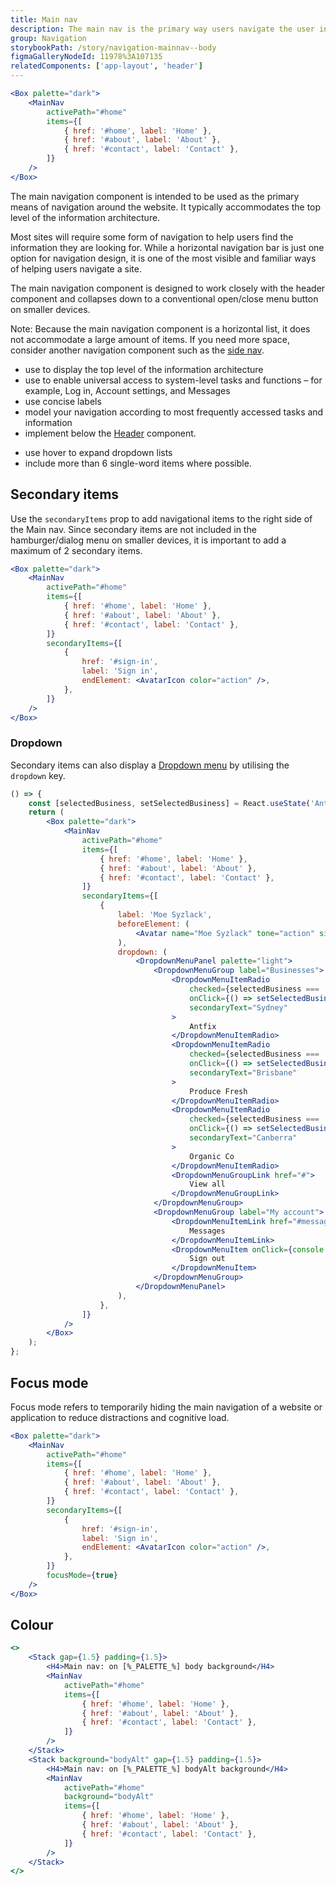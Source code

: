 ```yaml
---
title: Main nav
description: The main nav is the primary way users navigate the user interface. It is consistently visible throughout the service.
group: Navigation
storybookPath: /story/navigation-mainnav--body
figmaGalleryNodeId: 11978%3A107135
relatedComponents: ['app-layout', 'header']
---
```


```jsx live
<Box palette="dark">
	<MainNav
		activePath="#home"
		items={[
			{ href: '#home', label: 'Home' },
			{ href: '#about', label: 'About' },
			{ href: '#contact', label: 'Contact' },
		]}
	/>
</Box>
```

The main navigation component is intended to be used as the primary means of navigation around the website. It typically accommodates the top level of the information architecture.

Most sites will require some form of navigation to help users find the information they are looking for. While a horizontal navigation bar is just one option for navigation design, it is one of the most visible and familiar ways of helping users navigate a site.

The main navigation component is designed to work closely with the header component and collapses down to a conventional open/close menu button on smaller devices.

Note: Because the main navigation component is a horizontal list, it does not accommodate a large amount of items. If you need more space, consider another navigation component such as the [side nav](/components/side-nav).

<DoHeading />

- use to display the top level of the information architecture
- use to enable universal access to system-level tasks and functions – for example, Log in, Account settings, and Messages
- use concise labels
- model your navigation according to most frequently accessed tasks and information
- implement below the [Header](/components/header) component.

<DontHeading />

- use hover to expand dropdown lists
- include more than 6 single-word items where possible.

## Secondary items

Use the `secondaryItems` prop to add navigational items to the right side of the Main nav. Since secondary items are not included in the hamburger/dialog menu on smaller devices, it is important to add a maximum of 2 secondary items.

```jsx live
<Box palette="dark">
	<MainNav
		activePath="#home"
		items={[
			{ href: '#home', label: 'Home' },
			{ href: '#about', label: 'About' },
			{ href: '#contact', label: 'Contact' },
		]}
		secondaryItems={[
			{
				href: '#sign-in',
				label: 'Sign in',
				endElement: <AvatarIcon color="action" />,
			},
		]}
	/>
</Box>
```

### Dropdown

Secondary items can also display a [Dropdown menu](/components/dropdown-menu) by utilising the `dropdown` key.

```jsx live
() => {
	const [selectedBusiness, setSelectedBusiness] = React.useState('Antfix');
	return (
		<Box palette="dark">
			<MainNav
				activePath="#home"
				items={[
					{ href: '#home', label: 'Home' },
					{ href: '#about', label: 'About' },
					{ href: '#contact', label: 'Contact' },
				]}
				secondaryItems={[
					{
						label: 'Moe Syzlack',
						beforeElement: (
							<Avatar name="Moe Syzlack" tone="action" size="md" />
						),
						dropdown: (
							<DropdownMenuPanel palette="light">
								<DropdownMenuGroup label="Businesses">
									<DropdownMenuItemRadio
										checked={selectedBusiness === 'Antfix'}
										onClick={() => setSelectedBusiness('Antfix')}
										secondaryText="Sydney"
									>
										Antfix
									</DropdownMenuItemRadio>
									<DropdownMenuItemRadio
										checked={selectedBusiness === 'Produce Fresh'}
										onClick={() => setSelectedBusiness('Produce Fresh')}
										secondaryText="Brisbane"
									>
										Produce Fresh
									</DropdownMenuItemRadio>
									<DropdownMenuItemRadio
										checked={selectedBusiness === 'Organic Co'}
										onClick={() => setSelectedBusiness('Organic Co')}
										secondaryText="Canberra"
									>
										Organic Co
									</DropdownMenuItemRadio>
									<DropdownMenuGroupLink href="#">
										View all
									</DropdownMenuGroupLink>
								</DropdownMenuGroup>
								<DropdownMenuGroup label="My account">
									<DropdownMenuItemLink href="#messages" icon={EmailIcon}>
										Messages
									</DropdownMenuItemLink>
									<DropdownMenuItem onClick={console.log} icon={ExitIcon}>
										Sign out
									</DropdownMenuItem>
								</DropdownMenuGroup>
							</DropdownMenuPanel>
						),
					},
				]}
			/>
		</Box>
	);
};
```

## Focus mode

Focus mode refers to temporarily hiding the main navigation of a website or application to reduce distractions and cognitive load.

```jsx live
<Box palette="dark">
	<MainNav
		activePath="#home"
		items={[
			{ href: '#home', label: 'Home' },
			{ href: '#about', label: 'About' },
			{ href: '#contact', label: 'Contact' },
		]}
		secondaryItems={[
			{
				href: '#sign-in',
				label: 'Sign in',
				endElement: <AvatarIcon color="action" />,
			},
		]}
		focusMode={true}
	/>
</Box>
```

## Colour

```jsx live colorSection shadeAlt
<>
	<Stack gap={1.5} padding={1.5}>
		<H4>Main nav: on [%_PALETTE_%] body background</H4>
		<MainNav
			activePath="#home"
			items={[
				{ href: '#home', label: 'Home' },
				{ href: '#about', label: 'About' },
				{ href: '#contact', label: 'Contact' },
			]}
		/>
	</Stack>
	<Stack background="bodyAlt" gap={1.5} padding={1.5}>
		<H4>Main nav: on [%_PALETTE_%] bodyAlt background</H4>
		<MainNav
			activePath="#home"
			background="bodyAlt"
			items={[
				{ href: '#home', label: 'Home' },
				{ href: '#about', label: 'About' },
				{ href: '#contact', label: 'Contact' },
			]}
		/>
	</Stack>
</>
```
